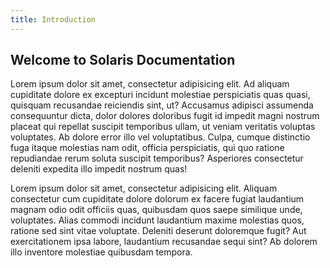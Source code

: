 ```yaml
---
title: Introduction
---
```


## Welcome to Solaris Documentation

Lorem ipsum dolor sit amet, consectetur adipisicing elit. Ad aliquam cupiditate dolore ex excepturi incidunt molestiae perspiciatis quas quasi, quisquam recusandae reiciendis sint, ut? Accusamus adipisci assumenda consequuntur dicta, dolor dolores doloribus fugit id impedit magni nostrum placeat qui repellat suscipit temporibus ullam, ut veniam veritatis voluptas voluptates. Ab dolore error illo vel voluptatibus. Culpa, cumque distinctio fuga itaque molestias nam odit, officia perspiciatis, qui quo ratione repudiandae rerum soluta suscipit temporibus? Asperiores consectetur deleniti expedita illo impedit nostrum quas!

Lorem ipsum dolor sit amet, consectetur adipisicing elit. Aliquam consectetur cum cupiditate dolore dolorum ex facere fugiat laudantium magnam odio odit officiis quas, quibusdam quos saepe similique unde, voluptates. Alias commodi incidunt laudantium maxime molestias quos, ratione sed sint vitae voluptate. Deleniti deserunt doloremque fugit? Aut exercitationem ipsa labore, laudantium recusandae sequi sint? Ab dolorem illo inventore molestiae quibusdam tempora.